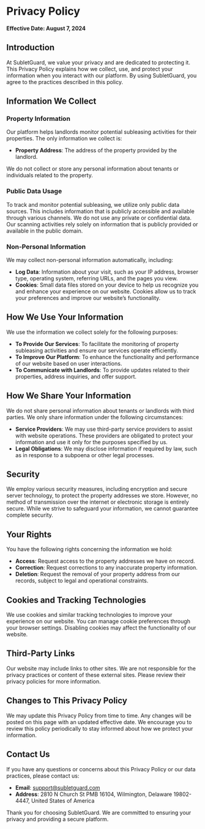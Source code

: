 # Privacy Policy

**Effective Date: August 7, 2024**

## Introduction

At SubletGuard, we value your privacy and are dedicated to protecting it. This Privacy Policy explains how we collect, use, and protect your information when you interact with our platform. By using SubletGuard, you agree to the practices described in this policy.

## Information We Collect

### Property Information

Our platform helps landlords monitor potential subleasing activities for their properties. The only information we collect is:

- **Property Address**: The address of the property provided by the landlord.

We do not collect or store any personal information about tenants or individuals related to the property.

### Public Data Usage

To track and monitor potential subleasing, we utilize only public data sources. This includes information that is publicly accessible and available through various channels. We do not use any private or confidential data. Our scanning activities rely solely on information that is publicly provided or available in the public domain.

### Non-Personal Information

We may collect non-personal information automatically, including:

- **Log Data**: Information about your visit, such as your IP address, browser type, operating system, referring URLs, and the pages you view.
- **Cookies**: Small data files stored on your device to help us recognize you and enhance your experience on our website. Cookies allow us to track your preferences and improve our website’s functionality.

## How We Use Your Information

We use the information we collect solely for the following purposes:

- **To Provide Our Services**: To facilitate the monitoring of property subleasing activities and ensure our services operate efficiently.
- **To Improve Our Platform**: To enhance the functionality and performance of our website based on user interactions.
- **To Communicate with Landlords**: To provide updates related to their properties, address inquiries, and offer support.

## How We Share Your Information

We do not share personal information about tenants or landlords with third parties. We only share information under the following circumstances:

- **Service Providers**: We may use third-party service providers to assist with website operations. These providers are obligated to protect your information and use it only for the purposes specified by us.
- **Legal Obligations**: We may disclose information if required by law, such as in response to a subpoena or other legal processes.

## Security

We employ various security measures, including encryption and secure server technology, to protect the property addresses we store. However, no method of transmission over the internet or electronic storage is entirely secure. While we strive to safeguard your information, we cannot guarantee complete security.

## Your Rights

You have the following rights concerning the information we hold:

- **Access**: Request access to the property addresses we have on record.
- **Correction**: Request corrections to any inaccurate property information.
- **Deletion**: Request the removal of your property address from our records, subject to legal and operational constraints.

## Cookies and Tracking Technologies

We use cookies and similar tracking technologies to improve your experience on our website. You can manage cookie preferences through your browser settings. Disabling cookies may affect the functionality of our website.

## Third-Party Links

Our website may include links to other sites. We are not responsible for the privacy practices or content of these external sites. Please review their privacy policies for more information.

## Changes to This Privacy Policy

We may update this Privacy Policy from time to time. Any changes will be posted on this page with an updated effective date. We encourage you to review this policy periodically to stay informed about how we protect your information.

## Contact Us

If you have any questions or concerns about this Privacy Policy or our data practices, please contact us:

- **Email**: support@subletguard.com
- **Address**: 2810 N Church St PMB 16104, Wilmington, Delaware 19802-4447, United States of America

Thank you for choosing SubletGuard. We are committed to ensuring your privacy and providing a secure platform.